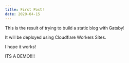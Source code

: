 ```yaml
---
title: First Post!
date: 2020-04-15
---
```


This is the result of trying to build a static blog with Gatsby!  



It will be deployed using Cloudflare Workers Sites.  


I hope it works!  

ITS A DEMO!!!!
